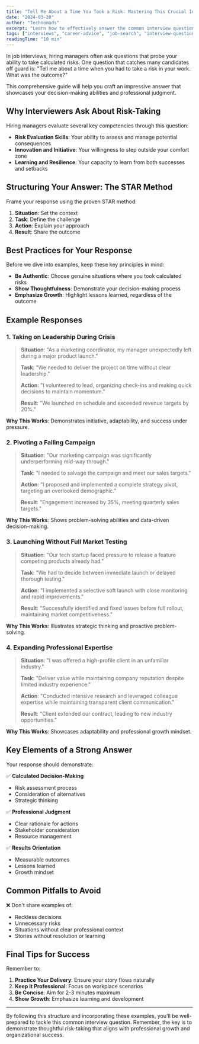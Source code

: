 ```yaml
---
title: "Tell Me About a Time You Took a Risk: Mastering This Crucial Interview Question"
date: "2024-03-20"
author: "Technomads"
excerpt: "Learn how to effectively answer the common interview question about risk-taking, complete with STAR method examples and professional tips."
tags: ["interviews", "career-advice", "job-search", "interview-questions"]
readingTime: "10 min"
---
```


In job interviews, hiring managers often ask questions that probe your ability to take calculated risks. One question that catches many candidates off guard is: "Tell me about a time when you had to take a risk in your work. What was the outcome?"

This comprehensive guide will help you craft an impressive answer that showcases your decision-making abilities and professional judgment.

## Why Interviewers Ask About Risk-Taking

Hiring managers evaluate several key competencies through this question:

- **Risk Evaluation Skills**: Your ability to assess and manage potential consequences
- **Innovation and Initiative**: Your willingness to step outside your comfort zone
- **Learning and Resilience**: Your capacity to learn from both successes and setbacks

## Structuring Your Answer: The STAR Method

Frame your response using the proven STAR method:

1. **Situation**: Set the context
2. **Task**: Define the challenge
3. **Action**: Explain your approach
4. **Result**: Share the outcome

## Best Practices for Your Response

Before we dive into examples, keep these key principles in mind:

- **Be Authentic**: Choose genuine situations where you took calculated risks
- **Show Thoughtfulness**: Demonstrate your decision-making process
- **Emphasize Growth**: Highlight lessons learned, regardless of the outcome

## Example Responses

### 1. Taking on Leadership During Crisis

> **Situation**: "As a marketing coordinator, my manager unexpectedly left during a major product launch."
>
> **Task**: "We needed to deliver the project on time without clear leadership."
>
> **Action**: "I volunteered to lead, organizing check-ins and making quick decisions to maintain momentum."
>
> **Result**: "We launched on schedule and exceeded revenue targets by 20%."

**Why This Works**: Demonstrates initiative, adaptability, and success under pressure.

### 2. Pivoting a Failing Campaign

> **Situation**: "Our marketing campaign was significantly underperforming mid-way through."
>
> **Task**: "I needed to salvage the campaign and meet our sales targets."
>
> **Action**: "I proposed and implemented a complete strategy pivot, targeting an overlooked demographic."
>
> **Result**: "Engagement increased by 35%, meeting quarterly sales targets."

**Why This Works**: Shows problem-solving abilities and data-driven decision-making.

### 3. Launching Without Full Market Testing

> **Situation**: "Our tech startup faced pressure to release a feature competing products already had."
>
> **Task**: "We had to decide between immediate launch or delayed thorough testing."
>
> **Action**: "I implemented a selective soft launch with close monitoring and rapid improvements."
>
> **Result**: "Successfully identified and fixed issues before full rollout, maintaining market competitiveness."

**Why This Works**: Illustrates strategic thinking and proactive problem-solving.

### 4. Expanding Professional Expertise

> **Situation**: "I was offered a high-profile client in an unfamiliar industry."
>
> **Task**: "Deliver value while maintaining company reputation despite limited industry experience."
>
> **Action**: "Conducted intensive research and leveraged colleague expertise while maintaining transparent client communication."
>
> **Result**: "Client extended our contract, leading to new industry opportunities."

**Why This Works**: Showcases adaptability and professional growth mindset.

## Key Elements of a Strong Answer

Your response should demonstrate:

✅ **Calculated Decision-Making**

- Risk assessment process
- Consideration of alternatives
- Strategic thinking

✅ **Professional Judgment**

- Clear rationale for actions
- Stakeholder consideration
- Resource management

✅ **Results Orientation**

- Measurable outcomes
- Lessons learned
- Growth mindset

## Common Pitfalls to Avoid

❌ Don't share examples of:

- Reckless decisions
- Unnecessary risks
- Situations without clear professional context
- Stories without resolution or learning

## Final Tips for Success

Remember to:

1. **Practice Your Delivery**: Ensure your story flows naturally
2. **Keep It Professional**: Focus on workplace scenarios
3. **Be Concise**: Aim for 2-3 minutes maximum
4. **Show Growth**: Emphasize learning and development

---

By following this structure and incorporating these examples, you'll be well-prepared to tackle this common interview question. Remember, the key is to demonstrate thoughtful risk-taking that aligns with professional growth and organizational success.
